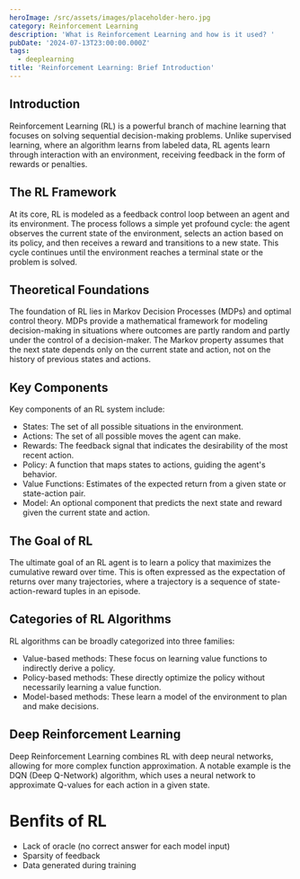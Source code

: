```yaml
---
heroImage: /src/assets/images/placeholder-hero.jpg
category: Reinforcement Learning
description: 'What is Reinforcement Learning and how is it used? '
pubDate: '2024-07-13T23:00:00.000Z'
tags:
  - deeplearning
title: 'Reinforcement Learning: Brief Introduction'
---
```


## Introduction

Reinforcement Learning (RL) is a powerful branch of machine learning that focuses on solving sequential decision-making problems.
Unlike supervised learning, where an algorithm learns from labeled data, RL agents learn through interaction with an environment, receiving feedback in the form of rewards or penalties.

## The RL Framework

At its core, RL is modeled as a feedback control loop between an agent and its environment.
The process follows a simple yet profound cycle: the agent observes the current state of the environment, selects an action based on its policy, and then receives a reward and transitions to a new state.
This cycle continues until the environment reaches a terminal state or the problem is solved.

## Theoretical Foundations

The foundation of RL lies in Markov Decision Processes (MDPs) and optimal control theory.
MDPs provide a mathematical framework for modeling decision-making in situations where outcomes are partly random and partly under the control of a decision-maker.
The Markov property assumes that the next state depends only on the current state and action, not on the history of previous states and actions.

## Key Components

Key components of an RL system include:

- States: The set of all possible situations in the environment.
- Actions: The set of all possible moves the agent can make.
- Rewards: The feedback signal that indicates the desirability of the most recent action.
- Policy: A function that maps states to actions, guiding the agent's behavior.
- Value Functions: Estimates of the expected return from a given state or state-action pair.
- Model: An optional component that predicts the next state and reward given the current state and action.

## The Goal of RL

The ultimate goal of an RL agent is to learn a policy that maximizes the cumulative reward over time.
This is often expressed as the expectation of returns over many trajectories, where a trajectory is a sequence of state-action-reward tuples in an episode.

## Categories of RL Algorithms

RL algorithms can be broadly categorized into three families:

- Value-based methods: These focus on learning value functions to indirectly derive a policy.
- Policy-based methods: These directly optimize the policy without necessarily learning a value function.
- Model-based methods: These learn a model of the environment to plan and make decisions.

## Deep Reinforcement Learning

Deep Reinforcement Learning combines RL with deep neural networks, allowing for more complex function approximation. A notable example is the DQN (Deep Q-Network) algorithm, which uses a neural network to approximate Q-values for each action in a given state.

# Benfits of RL

- Lack of oracle (no correct answer for each model input)
- Sparsity of feedback
- Data generated during training
